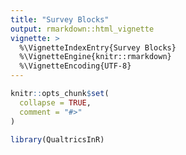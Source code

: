 ```yaml
---
title: "Survey Blocks"
output: rmarkdown::html_vignette
vignette: >
  %\VignetteIndexEntry{Survey Blocks}
  %\VignetteEngine{knitr::rmarkdown}
  %\VignetteEncoding{UTF-8}
---
```


```r
knitr::opts_chunk$set(
  collapse = TRUE,
  comment = "#>"
)
```

```r
library(QualtricsInR)
```
